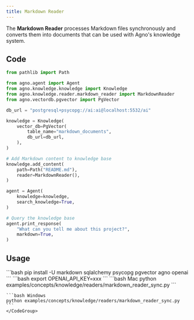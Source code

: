 ```yaml
---
title: Markdown Reader
---
```


The **Markdown Reader** processes Markdown files synchronously and converts them into documents that can be used with Agno's knowledge system.

## Code

```python examples/concepts/knowledge/readers/markdown_reader_sync.py
from pathlib import Path

from agno.agent import Agent
from agno.knowledge.knowledge import Knowledge
from agno.knowledge.reader.markdown_reader import MarkdownReader
from agno.vectordb.pgvector import PgVector

db_url = "postgresql+psycopg://ai:ai@localhost:5532/ai"

knowledge = Knowledge(
    vector_db=PgVector(
        table_name="markdown_documents",
        db_url=db_url,
    ),
)

# Add Markdown content to knowledge base
knowledge.add_content(
    path=Path("README.md"),
    reader=MarkdownReader(),
)

agent = Agent(
    knowledge=knowledge,
    search_knowledge=True,
)

# Query the knowledge base
agent.print_response(
    "What can you tell me about this project?",
    markdown=True,
)
```

## Usage

<Steps>
  <Snippet file="create-venv-step.mdx" />

  <Step title="Install libraries">
    ```bash
    pip install -U markdown sqlalchemy psycopg pgvector agno openai
    ```
  </Step>

  <Step title="Set environment variables">
    ```bash
    export OPENAI_API_KEY=xxx
    ```
  </Step>

  <Snippet file="run-pgvector-step.mdx" />

  <Step title="Run Agent">
    <CodeGroup>
    ```bash Mac
    python examples/concepts/knowledge/readers/markdown_reader_sync.py
    ```

    ```bash Windows
    python examples/concepts/knowledge/readers/markdown_reader_sync.py
    ```
    </CodeGroup>
  </Step>
</Steps>
